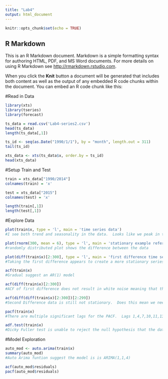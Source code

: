 ```yaml
---
title: "Lab4"
output: html_document
---
```


```r
knitr::opts_chunk$set(echo = TRUE)
```

## R Markdown

This is an R Markdown document. Markdown is a simple formatting syntax for authoring HTML, PDF, and MS Word documents. For more details on using R Markdown see <http://rmarkdown.rstudio.com>.

When you click the **Knit** button a document will be generated that includes both content as well as the output of any embedded R code chunks within the document. You can embed an R code chunk like this:

#Read in Data
```r
library(xts)
library(tseries)
library(forecast)

ts_data = read.csv('Lab4-series2.csv')
head(ts_data)
length(ts_data[,1])

ts_id <- seq(as.Date("1990/1/1"), by = "month", length.out = 311)
tail(ts_id)

xts_data <- xts(ts_data$x, order.by = ts_id)
head(xts_data)
```
#Setup Train and Test
```r
train = xts_data["1990/2014"]
colnames(train) = 'x'

test = xts_data["2015"]
colnames(test) = 'x'

length(train[,1])
length(test[,1])
```

#Explore Data
```r
plot(train$x, type = 'l', main = 'time series data')
#I see both trend and seasonality in the data.  Looks like we peak in the beginning of the year and decline by the end of the year.  Alrternating positive/negative trends in ~5-7 year intervals.

plot(rnorm(300, mean = 6), type = 'l', main = 'stationary example reference')
#randomly distributed plot shows the difference between the data

plot(diff(train$x)[2:300], type = 'l', main = 'first difference time series data')
#Taking the first difference appears to create a more stationary series

acf(train$x)
#Gradual suggest an AR(1) model

acf(diff(train$x)[2:300])
#ACF of first difference does not result in white noise meaning that this is not a random walk.  Also note that the first different does not result in stationary data.

acf(diff(diff(train$x)[2:300])[2:299])
#Second Difference data is still not stationary.  Does this mean we need a seasonal model?

pacf(train$x)
#There are multiple significant lags for the PACF.  Lags 1,4,7,10,11,13

adf.test(train$x)
#Dicky Fuller test is unable to reject the null hypothesis that the data is non stationary.  More evidence of what we've already seen in acf/pacf and differencing of data.
```

#Model Exploration
```r
auto_mod <- auto.arima(train$x)
summary(auto_mod)
#Auto Arima funtion suggest the model is is ARIMA(1,1,4)

acf(auto_mod$residuals)
pacf(auto_mod$residuals)

```
